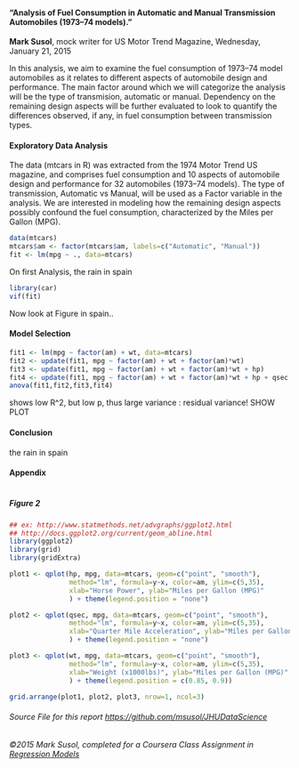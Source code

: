 #### "Analysis of Fuel Consumption in Automatic and Manual Transmission Automobiles (1973–74 models)."
**Mark Susol**, mock writer for US Motor Trend Magazine, Wednesday, January 21, 2015

In this analysis, we aim to examine the fuel consumption of 1973–74 model automobiles as it relates to different aspects of automobile design and performance. The main factor around which we will categorize the analysis will be the type of transmision, automatic or manual. Dependency on the remaining design aspects will be further evaluated to look to quantify the differences observed, if any, in fuel consumption between transmission types.

#### Exploratory Data Analysis
The data (mtcars in R) was extracted from the 1974 Motor Trend US magazine, and comprises fuel consumption and 10 aspects of automobile design and performance for 32 automobiles (1973–74 models). The type of transmission, Automatic vs Manual, will be used as a Factor variable in the analysis. We are interested in modeling how the remaining design aspects possibly confound the fuel consumption, characterized by the Miles per Gallon (MPG).

```r
data(mtcars)
mtcars$am <- factor(mtcars$am, labels=c("Automatic", "Manual"))
fit <- lm(mpg ~ ., data=mtcars)
```

On first Analysis, the rain in spain
```r
library(car)
vif(fit)
```

Now look at Figure in spain..


#### Model Selection

```r
fit1 <- lm(mpg ~ factor(am) + wt, data=mtcars)
fit2 <- update(fit1, mpg ~ factor(am) + wt + factor(am)*wt)
fit3 <- update(fit1, mpg ~ factor(am) + wt + factor(am)*wt + hp)
fit4 <- update(fit1, mpg ~ factor(am) + wt + factor(am)*wt + hp + qsec + factor(am)*qsec)
anova(fit1,fit2,fit3,fit4)
```

shows low R^2, but low p, thus large variance  : residual variance! SHOW PLOT

#### Conclusion
the rain in spain

#### Appendix

```r



```

##### Figure 2
```r
## ex: http://www.statmethods.net/advgraphs/ggplot2.html
## http://docs.ggplot2.org/current/geom_abline.html
library(ggplot2)
library(grid)
library(gridExtra)

plot1 <- qplot(hp, mpg, data=mtcars, geom=c("point", "smooth"), 
               method="lm", formula=y~x, color=am, ylim=c(5,35),
               xlab="Horse Power", ylab="Miles per Gallon (MPG)"
               ) + theme(legend.position = "none")

plot2 <- qplot(qsec, mpg, data=mtcars, geom=c("point", "smooth"), 
               method="lm", formula=y~x, color=am, ylim=c(5,35),
               xlab="Quarter Mile Acceleration", ylab="Miles per Gallon (MPG)"
               ) + theme(legend.position = "none")

plot3 <- qplot(wt, mpg, data=mtcars, geom=c("point", "smooth"), 
               method="lm", formula=y~x, color=am, ylim=c(5,35), 
               xlab="Weight (x1000lbs)", ylab="Miles per Gallon (MPG)"
               ) + theme(legend.position = c(0.85, 0.9))

grid.arrange(plot1, plot2, plot3, nrow=1, ncol=3)
```

###### Source File for this report [https://github.com/msusol/JHUDataScience](https://github.com/msusol/JHUDataScience/blob/master/RegressionModels/course_project/mtcarsAnalysis.Rmd)
###### ©2015 Mark Susol, completed for a Coursera Class Assignment in [Regression Models](https://class.coursera.org/regmods-010) 